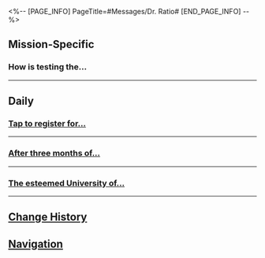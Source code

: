 <%-- [PAGE_INFO]
PageTitle=#Messages/Dr. Ratio#
[END_PAGE_INFO] --%>
{{Messages Infobox
|id        = 1305
|image     = Character Dr. Ratio Icon.png
|type      = Character
|sender    = Dr. Ratio
|signature = "There's no rush."
|faction   = Intelligentsia Guild
}}

==Mission-Specific==
===How is testing the...===
{{Messages
|start_condition = 
|text =
:'''Dr. Ratio:''' How is testing the Divergent Universe? The Human Comedy, heh... Screwllum surprised me. His kingly qualities indeed mean he's more open to accepting external suggestions, unlike the other Geniuses.
:'''Dr. Ratio:''' In my spare time, I've compiled a new batch of data as an iterative sample for this version of the Divergent Universe.
:'''Dr. Ratio:''' I'll send you a copy. Think of it as practice material for a test.
:{{DIcon|Warning}} Attachment ''Investigation on the Lifecycle of Cosmic Intelligent Life Forms - AE 2157'' has been sent
:{Choice} I'm only a tester
::'''(Trailblazer):''' I'm only a tester. Thinking is not in my job description.
:{Choice} On it
::'''(Trailblazer):''' On it. I love learning
::'''(Trailblazer):''' By the way, how long would it take to finish reading the document?
::'''Dr. Ratio:''' Conservatively? Just 1 Amber Era.
:{Choice} Who are you?
::'''(Trailblazer):''' Um... Have we met?
::'''Dr. Ratio:''' It doesn't matter if you know me or not, but you should know yourself and the data I sent. That's very important.
:'''Dr. Ratio:''' The Equations allow you to experience different lives. It's not about making you become someone, but for you to have a clear idea of where you want to go.
:'''Dr. Ratio:''' Even if the genius' research doesn't concern you, you shouldn't stop pondering the subject of "life."
:'''Dr. Ratio:''' Don't worry. For users such as yourself, just reading the literature review and the conclusion sections will suffice.
:'''Dr. Ratio:''' Not even Screwllum will read through this verbose document word by word.
:{Choice} Are you working together?
:'''(Trailblazer):''' You are the partner Screwllum mentioned?
:'''Dr. Ratio:''' Screwllum is trying to understand and resolve the differences and conflicts among intelligent lifeforms. I only provided him with some materials and advice during academic exchanges.
:'''Dr. Ratio:''' As for "partner"... that's just him overstating my contribution.
:{Choice} As expected of you
::'''(Trailblazer):''' I have met many people. If Screwllum says that they're his partner...
::'''(Trailblazer):''' They'd be so happy that they might even burst out laughing in the middle of the night.
:{Choice} He thinks highly of you
::'''(Trailblazer):''' He thinks highly of you
::'''(Trailblazer):''' Yet you declined his invitation, why?
:'''Dr. Ratio:''' Geniuses are like stars. The value they create can illuminate an entire planetary system.
:'''Dr. Ratio:''' The mundane is always trying to follow their footsteps, only to be blinded and become lost.
:'''Dr. Ratio:''' He has his topics, and I have mine.
:'''Dr. Ratio:''' One needs to walk their own path. This is true to both you and me.
}}
----

==Daily==
===<u>Tap to register for...===
{{Messages|text=
:'''Dr. Ratio:''' <u>Tap to register for the [Rosetta-Rosenthal Cup]. We look forward to meeting you.</u>
:{{DIcon|Warning}} Attachment ''1st Round Debate Topic'' sent.
:'''Dr. Ratio:''' (Trailblazer), I've sent you the info about the recent debate competition held within the guild. The debate topic is ''Are science and technology neutral?''
:'''Dr. Ratio:''' Don't get any wrong ideas. I'm simply forwarding someone else's post.
:'''Dr. Ratio:''' The topic is beginner-friendly.
:{Choice} It's gonna be a cakewalk for me
::'''(Trailblazer):''' I'm more than articulate to handle this
::'''Dr. Ratio:''' How so?
::'''Dr. Ratio:''' There are no bounds in the art of language.
:{Choice} I know nothing about debate
::'''(Trailblazer):''' But I know nothing about debate
::'''Dr. Ratio:''' All the more reason for you to learn, then.
:{Choice} I'm anti-social
::'''(Trailblazer):''' Sorry, I'm anti-social
::'''Dr. Ratio:''' Clearly, you don't know yourself well enough.
:'''Dr. Ratio:''' It matters not whether you join the competition.
:'''Dr. Ratio:''' But I am inclined to acquire an understanding of how you perceive debate as an activity within your cognitive framework.
:{Choice} Arguing against the other side
::'''(Trailblazer):''' Debate is about arguing against the other side
:{Choice} Angering your opponent
::'''(Trailblazer):''' Debate is about triggering the other side
:{Choice} Being snarky with each other
::'''(Trailblazer):''' Debate is about being snarky with each other
:'''Dr. Ratio:''' Very well, then. Allow me to expound on this topic using the proposition above as an example, if you please.
:'''Dr. Ratio:''' Which side do you choose?
:{Choice} Technology is neutral
::'''(Trailblazer):''' Technology is neutral
::'''Dr. Ratio:''' I'll take the opposite side then. You may speak first.
::{Choice} It's humans that do good or evil
::'''(Trailblazer):''' Technology is a double-edged sword, in the sense that it can be used to do both good and evil.
::'''Dr. Ratio:''' Have you ever heard of Dr. Primitive's atavistic experiment?
::'''Dr. Ratio:''' To induce a stress response in his subjects, he developed a series of technologies with the sole purpose to torture and inflict sufferings.
::'''Dr. Ratio:''' Such technologies are abominable.
:{Choice} Technology is not neutral.
::'''(Trailblazer):''' Technology is not neutral.
::'''Dr. Ratio:''' I'll take the affirmative side then. You may speak first.
::{Choice} Technologies are either good or evil
::'''(Trailblazer):''' Some technologies are inherently good, like those that prolong lifespans.
::'''Dr. Ratio:''' Indeed, strides made in medical technologies have, undeniably, saved many a soul from afflictions and ailments. But medical treatments are not necessarily synonymous with prolongation of life.
::'''Dr. Ratio:''' Haven't you lot visited the Xianzhou Alliance already? Methinks you ought to have a keener understanding of the dear price one must pay for immortality.
:'''Dr. Ratio:''' I rest my case.
:'''Dr. Ratio:''' See, this verily confirms my assertion.
:{Choice} I didn't even get to speak
::'''(Trailblazer):''' I didn't even get to speak!
::'''Dr. Ratio:''' Most often, one's rapid elocution bespeaks an agile intellect.
::'''Dr. Ratio:''' However, it may also indicate a complete lack of cerebral engagement in one's discourse.
:{Choice} You're spouting nonsense
::'''(Trailblazer):''' You're spouting nonsense
::'''Dr. Ratio:''' You'll have lost the game, if that is your argument.
::'''Dr. Ratio:''' But there is a certain truth in what you say.
:'''Dr. Ratio:''' Indeed, the conclusion is plain to see. Neither of us can sway the assertion of the other.
:'''Dr. Ratio:''' You get it now? The truth, at times, does shine brighter and clearer via this manner of discourse, and at other times, it doesn't.
:'''Dr. Ratio:''' Most debates often amount to nothing more than a frivolous play of words.
:'''Dr. Ratio:''' Amongst other things... I have once been enticed into partaking in debates that transcend the confines of language.
:{Choice} Transcend the confines of language?
:'''(Trailblazer):''' Transcend the confines of language?
:'''Dr. Ratio:''' Do bear in mind, (Trailblazer), that a robust constitution always proves its mettle, no matter the hour.
}}
----

===After three months of...===
{{Messages|text=
:'''Dr. Ratio:''' After three months of incessant engineering designs, I feel a tad weary.
:'''Dr. Ratio:''' (Trailblazer), do grace my intellect with a much-needed barrage of stimulating quizzes, if you would be so kind.
:{Choice} This is such a weird request.
:'''(Trailblazer):''' This is the first time I've received a request like this.
:'''Dr. Ratio:''' Is that so?
:'''Dr. Ratio:''' Is this not how you usually unwind?
:{Choice} Please design a weapon for the Express.
::'''(Trailblazer):''' Please design a weapon for the Express.
::{{DIcon|Warning}} Attachment ''[04-59] Contemplator Project'' sent.
::'''Dr. Ratio:''' Here. It's an anti-planetary weapon design that I once devised, perfectly suited for the Express.
::'''Dr. Ratio:''' Whilst traversing the cosmos, high-caliber armaments are an indispensable necessity.
::{Choice} Where's the weapon?
::'''(Trailblazer):''' So, where's this weapon?
::'''Dr. Ratio:''' The Express itself is the weapon.
::'''Dr. Ratio:''' The Express, a mere assemblage of carriages, becomes a colossal weapon when fitted with lightweight yet resilient materials, all without compromising its internal architecture.
::'''Dr. Ratio:''' The blueprint delineates the potential for it to morph into a humanoid assault weapon, enabling you to engage in combat without budging an inch.
::{Choice} What about the materials?
::'''(Trailblazer):''' Where can I get the materials you mentioned?
::'''Dr. Ratio:''' Someone in the guild is spearheading the development of such materials. Expect fruitful outcomes within the next five Amber Eras.
::'''Dr. Ratio:''' Well, are you up for a collaboration?
:{Choice} Make the Express move perpetually
::'''(Trailblazer):''' How to turn the Express into a perpetual motion machine that doesn't rely on external energy?
::'''Dr. Ratio:''' That's a brilliant question. Let me see.
::{Choice} I just made that up
::'''(Trailblazer):''' I just made that up...
::'''Dr. Ratio:''' As it happens, the question of energy has been an old friend of mine.
::'''Dr. Ratio:''' I am confident in my ability to elevate the train to a level approaching perpetual motion.
::{{DIcon|Warning}} Attachment ''[02-17] Couplet Project'' sent.
::'''Dr. Ratio:''' Hold on.
::{Choice} What's wrong?
::'''(Trailblazer):''' What's wrong?
::'''Dr. Ratio:''' I've just perused the Guild's compendium on the Express and looked into its architectural intricacies and energy consumption.
::'''Dr. Ratio:''' From the records, I notice that refueling for the Express has been dreadfully irregular since its recommencement, yet it manages to keep warping, virtually unperturbed.
::'''Dr. Ratio:''' In a sense, it is already a perpetual-motion machine.
::'''Dr. Ratio:''' What power propels the Express to journey so enduringly, I wonder?
::'''Dr. Ratio:''' One fine day, I shall personally dismantle it to seek its truth with my own hands.
::{Choice} Don't let the conductor hear you.
::'''(Trailblazer):''' Don't let the conductor hear you. They can be terrifying when they get cranky.
::'''Dr. Ratio:''' Ah, yes, that conductor, perhaps, holds the very key to this secret.
::'''Dr. Ratio:''' One fine day, I shall unravel their enigma, too.
:{Choice} I'll convey your ideas.
:'''(Trailblazer):''' I'll report these ideas of yours to the conductor.
:'''Dr. Ratio:''' Keep me posted.
}}
----

===The esteemed University of...===
{{Messages|text=
:'''Dr. Ratio:''' The esteemed University of Veritas Prime has once again commenced its enrollment proceedings. Do you, perchance, harbor aspirations for further refinements and scholarly pursuits?
:{Choice} Huh?
:'''(Trailblazer):''' Huh? Wdym
:'''Dr. Ratio:''' Interstellar voyages necessitate a wealth of erudition, lest one may very well perish amidst perils unknown.
:'''Dr. Ratio:''' What subjects tickle your fancy? Mathematics, physics, or perhaps, philosophy...?
:{Choice} I like math?
::'''(Trailblazer):''' I like math?
::'''Dr. Ratio:''' Allow me to regale you with a tale.
::'''Dr. Ratio:''' Once upon a time, a physicist and an engineer found themselves adrift in a hot air balloon amidst a ravine.
::'''Dr. Ratio:''' They screamed at the top of their lungs, "Yo-ho! Where are we?"
::'''Dr. Ratio:''' After fifteen minutes had elapsed, they heard a voice reply, "Yo-ho! You are in a hot air balloon!"
::'''Dr. Ratio:''' The physicist deduced, "Surely, that must be a mathematician..."
::'''Dr. Ratio:''' "...for he took an extensive period of time to produce an entirely accurate answer, albeit utterly inconsequential."
::'''Dr. Ratio:''' Truth be told, mathematics is a formidable discipline, one that eludes the grasp of many throughout their lifetime, rendering its significance inscrutable.
::{Choice} What a dry joke that is.
::'''(Trailblazer):''' What a dry joke that is.
:{Choice} I like physics.
::'''(Trailblazer):''' I like physics.
::'''Dr. Ratio:''' Nowadays, physics journals are being published at a rate surpassing even the speed of light.
::'''Dr. Ratio:''' This, however, does not defy the law of relativity, for all those journals carry not even an iota of meaningful information.
::'''Dr. Ratio:''' Moreover, should you ever embark upon this line of academic endeavor, it is highly probable that a staggering four-fifths of the year shall be exclusively consumed by languid progression, while the remaining fifth shall be indubitably bereft of any semblance of progression at all.
::{Choice} Sounds pretty scary.
::'''(Trailblazer):''' Sounds pretty scary.
:{Choice} I like philosophy!
::'''(Trailblazer):''' I like philosophy!
::'''Dr. Ratio:''' Are you privy to the demarcation between philosophy and science?
::'''Dr. Ratio:''' To tackle scientific quandaries, one requires parchment, quill, and an eraser.
::'''Dr. Ratio:''' Yet, to unravel philosophical enigmas, parchment and quill shall suffice.
::'''Dr. Ratio:''' For in philosophy lies a notable lack of a definitive criterion for right and wrong.
::'''Dr. Ratio:''' I would not recommend this discipline to neophytes.
::{Choice} Understood
::'''(Trailblazer):''' Understood
:'''Dr. Ratio:''' You may need more time for careful consideration.
:'''Dr. Ratio:''' Beware of those who only extol the virtues of an academic discipline without candidly acknowledging its challenges.
:'''Dr. Ratio:''' I have met numerous students brimming with enthusiasm, only to witness their eventual departure, ensconced in disillusionment and despondency.
:'''Dr. Ratio:''' Hence, any academic decision should be approached with utmost caution.
:'''Dr. Ratio:''' Though it may sound harsh, not everyone is suited for the scholarly pursuit.
:{Choice} I'll give it more serious thoughts
::'''(Trailblazer):''' I'll give it more serious thoughts
:{Choice} I'm surprised you're aware it sounds harsh
::'''(Trailblazer):''' I'm surprised you're aware it sounds harsh
:'''Dr. Ratio:''' Do ponder upon it with due diligence before tendering your response, and should you require it, I shall gladly lend my quill to pen a commendatory missive to your benefit.
}}
----

==Change History==
{{Change History|1.6}}

==Navigation==
{{Messages Navbox}}